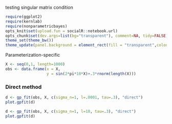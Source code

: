 testing singular matrix condition


```r
require(ggplot2)
require(kernlab)
require(nonparametricbayes)
opts_knit$set(upload.fun = socialR::notebook.url)
opts_chunk$set(dev.args=list(bg="transparent"), comment=NA, tidy=FALSE)
theme_set(theme_bw())
theme_update(panel.background = element_rect(fill = "transparent",colour = NA))
```

Parameterization-specific


```r
X <- seq(0,1, length=1000)
obs <- data.frame(x = X,
                  y = sin(2*pi*10*X)+.3*rnorm(length(X)))
```


  
### Direct method 

``` r
d <- gp_fit(obs, X, c(sigma_n=1, l=.0001, tau=.3), "direct")
plot.gpfit(d)
```


``` r
d <- gp_fit(obs, X, c(sigma_n=1, l=10, tau=.3), "direct")
plot.gpfit(d)
```
